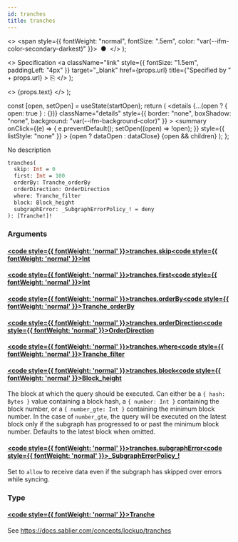 ```yaml
---
id: tranches
title: tranches
---
```


<head>
  <meta content="noindex" name="robots" />
  <meta charset="utf-8" />
</head>

  <>
    <span style={{ fontWeight: "normal", fontSize: ".5em", color: "var(--ifm-color-secondary-darkest)" }}>
      &nbsp;●&nbsp;
    </span>
  </>
);

  <>
    Specification
    <a
      className="link"
      style={{ fontSize: "1.5em", paddingLeft: "4px" }}
      target="_blank"
      href={props.url}
      title={"Specified by " + props.url}
    >
      ⎘
    </a>
  </>
);

  <>
    <span className={props.class}>{props.text}</span>
  </>
);


  const [open, setOpen] = useState(startOpen);
  return (
    <details
      {...(open ? { open: true } : {})}
      className="details"
      style={{ border: "none", boxShadow: "none", background: "var(--ifm-background-color)" }}
    >
      <summary
        onClick={(e) => {
          e.preventDefault();
          setOpen((open) => !open);
        }}
        style={{ listStyle: "none" }}
      >
        {open ? dataOpen : dataClose}
      </summary>
      {open && children}
    </details>
  );
};

No description

```graphql
tranches(
  skip: Int = 0
  first: Int = 100
  orderBy: Tranche_orderBy
  orderDirection: OrderDirection
  where: Tranche_filter
  block: Block_height
  subgraphError: _SubgraphErrorPolicy_! = deny
): [Tranche!]!
```

### Arguments

#### [<code style={{ fontWeight: 'normal' }}>tranches.<b>skip</b></code>](#)<Bullet />[<code style={{ fontWeight: 'normal' }}><b>Int</b></code>](/docs/api/lockup/graphql/the-graph/scalars/int.mdx) <Badge class="badge badge--secondary " text="scalar"/>

#### [<code style={{ fontWeight: 'normal' }}>tranches.<b>first</b></code>](#)<Bullet />[<code style={{ fontWeight: 'normal' }}><b>Int</b></code>](/docs/api/lockup/graphql/the-graph/scalars/int.mdx) <Badge class="badge badge--secondary " text="scalar"/>

#### [<code style={{ fontWeight: 'normal' }}>tranches.<b>orderBy</b></code>](#)<Bullet />[<code style={{ fontWeight: 'normal' }}><b>Tranche_orderBy</b></code>](/docs/api/lockup/graphql/the-graph/enums/tranche-order-by.mdx) <Badge class="badge badge--secondary " text="enum"/>

#### [<code style={{ fontWeight: 'normal' }}>tranches.<b>orderDirection</b></code>](#)<Bullet />[<code style={{ fontWeight: 'normal' }}><b>OrderDirection</b></code>](/docs/api/lockup/graphql/the-graph/enums/order-direction.mdx) <Badge class="badge badge--secondary " text="enum"/>

#### [<code style={{ fontWeight: 'normal' }}>tranches.<b>where</b></code>](#)<Bullet />[<code style={{ fontWeight: 'normal' }}><b>Tranche_filter</b></code>](/docs/api/lockup/graphql/the-graph/inputs/tranche-filter.mdx) <Badge class="badge badge--secondary " text="input"/>

#### [<code style={{ fontWeight: 'normal' }}>tranches.<b>block</b></code>](#)<Bullet />[<code style={{ fontWeight: 'normal' }}><b>Block_height</b></code>](/docs/api/lockup/graphql/the-graph/inputs/block-height.mdx) <Badge class="badge badge--secondary " text="input"/>

The block at which the query should be executed. Can either be a `{ hash: Bytes }` value containing a block hash, a `{ number: Int }` containing the block number, or a `{ number_gte: Int }` containing the minimum block number. In the case of `number_gte`, the query will be executed on the latest block only if the subgraph has progressed to or past the minimum block number. Defaults to the latest block when omitted.

#### [<code style={{ fontWeight: 'normal' }}>tranches.<b>subgraphError</b></code>](#)<Bullet />[<code style={{ fontWeight: 'normal' }}><b>\_SubgraphErrorPolicy\_!</b></code>](/docs/api/lockup/graphql/the-graph/enums/subgraph-error-policy.mdx) <Badge class="badge badge--secondary badge--non_null" text="non-null"/> <Badge class="badge badge--secondary " text="enum"/>

Set to `allow` to receive data even if the subgraph has skipped over errors while syncing.

### Type

#### [<code style={{ fontWeight: 'normal' }}><b>Tranche</b></code>](/docs/api/lockup/graphql/the-graph/objects/tranche.mdx) <Badge class="badge badge--secondary " text="object"/>

See https://docs.sablier.com/concepts/lockup/tranches
